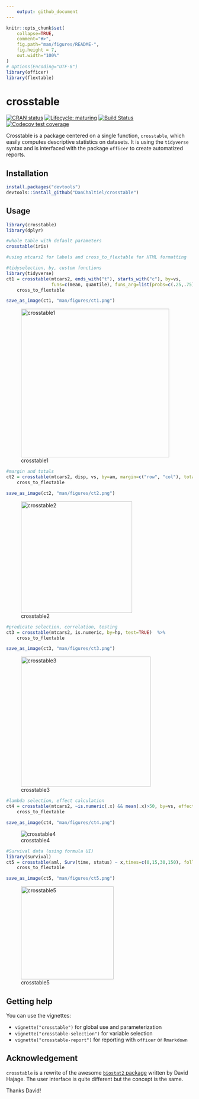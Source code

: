 ```yaml
---
    output: github_document
---
```


<!-- README.md is generated from README.Rmd. Please edit that file -->

```r
knitr::opts_chunk$set(
    collapse=TRUE,
    comment="#>",
    fig.path="man/figures/README-",
    fig.height = 7,
    out.width="100%"
)
# options(Encoding="UTF-8")
library(officer)
library(flextable)
```



# crosstable
<!-- badges: start -->
[![CRAN status](https://www.r-pkg.org/badges/version/crosstable)](https://CRAN.R-project.org/package=crosstable)
[![Lifecycle: maturing](https://img.shields.io/badge/lifecycle-maturing-blue.svg)](https://www.tidyverse.org/lifecycle/#maturing)
[![Build Status](https://travis-ci.org/DanChaltiel/crosstable.svg?branch=master)](https://travis-ci.org/DanChaltiel/crosstable)
[![Codecov test coverage](https://codecov.io/gh/DanChaltiel/crosstable/branch/master/graph/badge.svg)](https://codecov.io/gh/DanChaltiel/crosstable?branch=master)
<!-- badges: end -->

Crosstable is a package centered on a single function, `crosstable`, which easily computes descriptive statistics on datasets. It is using the `tidyverse` syntax and is interfaced with the package `officer` to create automatized reports.

## Installation

```r
install.packages("devtools")
devtools::install_github("DanChaltiel/crosstable")
```

## Usage

```r
library(crosstable)
library(dplyr)

#whole table with default parameters
crosstable(iris)

```

```r
#using mtcars2 for labels and cross_to_flextable for HTML formatting

#tidyselection, by, custom functions
library(tidyverse)
ct1 = crosstable(mtcars2, ends_with("t"), starts_with("c"), by=vs, 
                 funs=c(mean, quantile), funs_arg=list(probs=c(.25,.75), digits=3)) %>% 
    cross_to_flextable
```

```r
save_as_image(ct1, "man/figures/ct1.png")
```

![crosstable1](man/figures/ct1.png){height=400px}


```r
#margin and totals
ct2 = crosstable(mtcars2, disp, vs, by=am, margin=c("row", "col"), total="both") %>%
    cross_to_flextable
```

```r
save_as_image(ct2, "man/figures/ct2.png")
```

![crosstable2](man/figures/ct2.png){height=300px}

```r
#predicate selection, correlation, testing
ct3 = crosstable(mtcars2, is.numeric, by=hp, test=TRUE)  %>%
    cross_to_flextable
```

```r
save_as_image(ct3, "man/figures/ct3.png")
```

![crosstable3](man/figures/ct3.png){height=350px}

```r
#lambda selection, effect calculation
ct4 = crosstable(mtcars2, ~is.numeric(.x) && mean(.x)>50, by=vs, effect=TRUE)  %>%
    cross_to_flextable
```

```r
save_as_image(ct4, "man/figures/ct4.png")
```

![crosstable4](man/figures/ct4.png)

```r
#Survival data (using formula UI)
library(survival)
ct5 = crosstable(aml, Surv(time, status) ~ x,times=c(0,15,30,150), followup=TRUE)  %>%
    cross_to_flextable
```

```r
save_as_image(ct5, "man/figures/ct5.png")
```

![crosstable5](man/figures/ct5.png){height=250px}



## Getting help

You can use the vignettes: 

+ `vignette("crosstable")` for global use and parameterization  
+ `vignette("crosstable-selection")` for variable selection 
+ `vignette("crosstable-report")` for reporting with `officer` or `Rmarkdown`




## Acknowledgement

`crosstable` is a rewrite of the awesome [`biostat2` package](https://github.com/eusebe/biostat2) written by David Hajage. The user interface is quite different but the concept is the same.

Thanks David!
